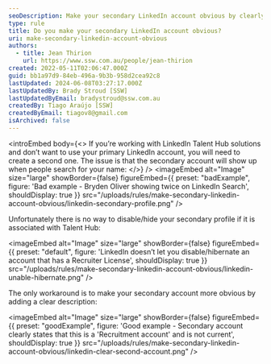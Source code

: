 ```yaml
---
seoDescription: Make your secondary LinkedIn account obvious by clearly stating it's a recruitment or talent acquisition account and not meant for professional networking.
type: rule
title: Do you make your secondary LinkedIn account obvious?
uri: make-secondary-linkedin-account-obvious
authors:
  - title: Jean Thirion
    url: https://www.ssw.com.au/people/jean-thirion
created: 2022-05-11T02:06:47.000Z
guid: bb1a97d9-84eb-496a-9b3b-958d2cea92c8
lastUpdated: 2024-06-08T03:27:17.000Z
lastUpdatedBy: Brady Stroud [SSW]
lastUpdatedByEmail: bradystroud@ssw.com.au
createdBy: Tiago Araújo [SSW]
createdByEmail: tiagov8@gmail.com
isArchived: false
---
```


<introEmbed
  body={<>
If you’re working with LinkedIn Talent Hub solutions and don’t want to use your primary LinkedIn account, you will need to create a second one. The issue is that the secondary account will show up when people search for your name:
  </>}
/>
<imageEmbed
  alt="Image"
  size="large"
  showBorder={false}
  figureEmbed={{
    preset: "badExample",
    figure: 'Bad example - Bryden Oliver showing twice on LinkedIn Search',
    shouldDisplay: true
  }}
  src="/uploads/rules/make-secondary-linkedin-account-obvious/linkedin-secondary-profile.png"
/>

Unfortunately there is no way to disable/hide your secondary profile if it is associated with Talent Hub:


<imageEmbed
  alt="Image"
  size="large"
  showBorder={false}
  figureEmbed={{
    preset: "default",
    figure: 'LinkedIn doesn’t let you disable/hibernate an account that has a Recruiter License',
    shouldDisplay: true
  }}
  src="/uploads/rules/make-secondary-linkedin-account-obvious/linkedin-unable-hibernate.png"
/>

The only workaround is to make your secondary account more obvious by adding a clear description:

<imageEmbed
  alt="Image"
  size="large"
  showBorder={false}
  figureEmbed={{
    preset: "goodExample",
    figure: 'Good example - Secondary account clearly states that this is a \'Recruitment account\' and is not current',
    shouldDisplay: true
  }}
  src="/uploads/rules/make-secondary-linkedin-account-obvious/linkedin-clear-second-account.png"
/>

